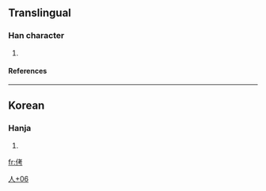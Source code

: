 ==Translingual==
===Han character===
{{Han char|rad=人|as=06|sn=8|four=|canj=人十大尸 (OJKS)}}
# {{defn|Han|sort=人06}}
====References====
{{Han ref|kx=0102.291|dj=0218.161|hdz=10144.011|uh=4FA4|ud=20388}}
----
==Korean==
===Hanja===
{{ko-hanja|hangeul=[[고]]|rv=go|mr=ko}}
# {{defn|Korean}}



[[Category:Korean-only CJKV Characters|人+06]]

[[fr:侤]]